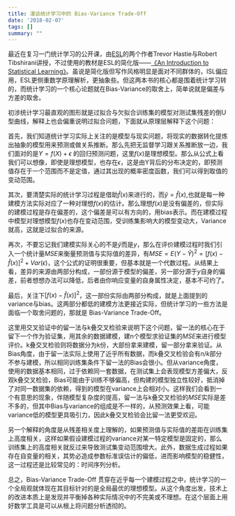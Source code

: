 ```yaml
---
title: 漫谈统计学习中的 Bias-Variance Trade-Off
date: '2018-02-07'
tags: []
summary: ""
---
```

<!--more--> 

最近在复习一门统计学习的公开课，由[ESL](http://statweb.stanford.edu/~tibs/ElemStatLearn/)的两个作者Trevor Hastie与Robert Tibshirani讲授，不过使用的教材是ESL的简化版——[《An Introduction to Statistical Learning》](http://www-bcf.usc.edu/~gareth/ISL/)。虽说是简化版但写作风格明显是面对不同群体的，ISL偏应用，ESL更侧重数学原理解析，更抽象些。但这两本书的核心都是围着统计学习转的，而统计学习的一个核心论题就在Bias-Variance的取舍上，简单说就是偏差与方差的取舍。

初涉统计学习最直观的图形就是过拟合与欠拟合训练集的模型对测试集残差的倒U型曲线，解释上也会偏重说明过拟合问题，下面就从原理层解释下这个问题：

首先，我们知道统计学习实际上关注的是模型与现实问题，将现实的数据转化提炼出抽象的模型用来预测或做关系推断。那么先把无监督学习跟关系推断放一边，我们面对的是$Y = f(X) + \epsilon$ 的回归预测问题，这里$f(x)$是理想模型。那么从公式上看我们可以想像，即使是理想模型，也存在$\epsilon$，这是由Y背后的分布决定的，即预测值存在于一个范围而不是定值，通过其出现的概率密度函数，我们可以得到取值的变动范围。

其次，要清楚实际的统计学习过程是借助$\hat f(x)$来进行的，而$\hat y = \hat f(x)$,也就是每一种建模方法实际对应了一种对理想$f(x)$的估计。那么理想$f(x)$是没有偏差的，但实际的建模过程是存在偏差的，这个偏差是可以有方向的，用bias表示。而在建模过程中模型对理想模型$f(x)$也存在变动范围，受训练集影响大的模型变动大，Variance就高，这就是过拟合的来源。

再次，不要忘记我们建模实际关心的不是$\hat y$而是$y$，那么在评价建模过程时我们引入一个统计量$MSE$来衡量预测值与实际值的差异，有$MSE = E(Y - \hat Y)^2 = [f(x) - \hat f(x)]^2 + Var(\epsilon)$，这个公式的证明很重要，但基本就是一个代数过程。从结果上看，差异的来源由两部分构成，一部份源于模型的偏差，另一部分源于$y$自身的偏差，前者想想办法可以降低，后者由你响应变量的自身属性决定，基本不可约了。

最后，关注下$[f(x) - \hat f(x)]^2$，这一部份实际由两部分构成，就是上面提到的variance与bias。这两部分都低的建模方法更接近实际，但统计学习的一些方法是面临一个取舍问题的，那就是 Bias-Variance Trade-Off。

这里用交叉验证中的留一法与k叠交叉检验来说明下这个问题，留一法的核心在于留下一个作为验证集，用其余的数据建模，建n个模型求验证集的$MSE$来进行模型评价。k叠交叉检验则将数据分为k份，大部份拿来建模，留一部分拿来验证。从Bias角度，由于留一法实际上使用了近乎所有数据，而k叠交叉检验会有$n/k$部分不参与建模，所以相同训练集条件下留一法的Bias会很小。但从variance角度，使用的数据基本相同，过于依赖同一套数据，在测试集上会表现模型方差偏大，反观k叠交叉检验，Bias可能由于训练不够偏高，但构建的模型独立性较好，抵消掉了对同一数据集的依赖，得到的模型在variance上会相对小。这样我们会看到一个有意思的现象，伴随模型复杂度的提高，留一法与k叠交叉检验的$MSE$实际是差不多的，但其中Bias与variance的组成是不一样的，从预测效果上看，可能variance低的模型更具吸引力，因此k叠交叉检验会比留一法更受欢迎。

另一个解释的角度是从残差相关度上理解的，如果预测值与实际值的差距在训练集上高度相关，这样如果假设建模过程的variance对某一特定模型是固定的，那么训练集上的高度相关就反过来导致测试集变动范围增大。此外，数据生成过程如果存在自变量的相关，其势必造成参数标准误估计的偏低，进而影响模型的稳健性，这一过程还是比较常见的：时间序列分析。

总之，Bias-Variance Trade-Off 贯穿在近乎每一个建模过程之中，统计学习的一个全局观就体现在其目标针对的是全局最优的理想模型。从这个角度出发，技术上的改进本质上是发现并平衡掉各种实际情况中的不完美或不理想。在这个层面上用好数学工具是可以从根上将问题分析透彻的。